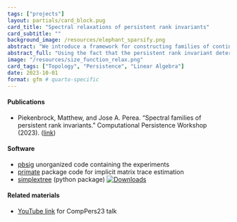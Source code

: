 ```yaml
---
tags: ["projects"]
layout: partials/card_block.pug
card_title: "Spectral relaxations of persistent rank invariants"
card_subtitle: ""
background_image: /resources/elephant_sparsify.png
abstract: "We introduce a framework for constructing families of continuous relaxations of the persistent rank invariant for persistence modules indexed over the real line. Applications to multi-parameter persistence, parameter optimization, and shape classification are also presented."
abstract_full: "Using the fact that the persistent rank invariant determines the persistence diagram and vice versa, we introduce a framework for constructing families of continuous relaxations of the persistent rank invariant for persistence modules indexed over the real line. Like the rank invariant, these families obey inclusion-exclusion, are derived from simplicial boundary operators, and encode all the information needed to construct a persistence diagram. Unlike the rank invariant, these spectrally-derived families enjoy a number of stability and continuity properties typically reserved for persistence diagrams, such as smoothness and differentiability over the positive semi-definite cone. By leveraging its relationship with combinatorial Laplacian operators, we find the non-harmonic spectra of our proposed relaxation encode valuable geometric information about the underlying space, prompting several avenues for geometric data analysis. As these Laplacian operators are trace-class operators, we also find the corresponding relaxation can be efficiently approximated with a randomized algorithm based on the stochastic Lanczos quadrature method. We investigate the utility of our relaxation with applications in topological data analysis and machine learning, such as parameter optimization and shape classification."
image: "/resources/size_function_relax.png"
card_tags: ["Topology", "Persistence", "Linear Algebra"]
date: 2023-10-01
format: gfm # quarto-specific 
---
```


:::{.flex .items-center .px-2 .py-1 .bg-gray-100}
<h4 class="font-bold bg-gray-100"> Publications </h4>
:::

:::{.p-2 .overflow-auto .px-4 .py-2 .bg-white-100}
:::{.prose-md .lisc-desc .text-sm .space-y-2}
- Piekenbrock, Matthew, and Jose A. Perea. "Spectral families of persistent rank invariants." Computational Persistence Workshop (2023). ([link](/resources/extended_abstract_CompPers23.pdf))
:::
:::

:::{.flex .items-center .px-2 .py-1 .bg-gray-100}
<h4 class="font-bold bg-gray-100"> Software </h4>
:::

:::{.p-2 .overflow-auto .px-4 .py-2 .bg-white-100}
:::{.prose-md .lisc-desc .text-sm .space-y-2}
- [pbsig](https://github.com/peekxc/pbsig) unorganized code containing the experiments
- [primate](https://github.com/peekxc/primate) package code for implicit matrix trace estimation
- [simplextree](https://github.com/peekxc/simplextree) (python package) [![Downloads](https://static.pepy.tech/badge/simplextree)](https://pepy.tech/project/simplextree){.float-right}
:::
:::


:::{.flex .items-center .px-2 .py-1 .bg-gray-100}
<h4 class="font-bold bg-gray-100"> Related materials </h4>
:::

:::{.p-2 .overflow-auto .px-4 .py-2 .bg-white-100}
:::{.prose-md .lisc-desc .text-sm .space-y-2}
- [YouTube link](https://www.youtube.com/watch?v=EGP4GlcLNYU&t=505s) for CompPers23 talk 
:::
:::


